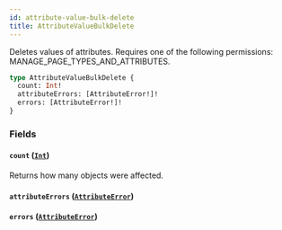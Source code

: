 ```yaml
---
id: attribute-value-bulk-delete
title: AttributeValueBulkDelete
---
```



Deletes values of attributes. Requires one of the following permissions: MANAGE_PAGE_TYPES_AND_ATTRIBUTES.

```graphql
type AttributeValueBulkDelete {
  count: Int!
  attributeErrors: [AttributeError!]!
  errors: [AttributeError!]!
}
```


### Fields

#### `count` ([`Int`](../../../developer/api-reference/scalars/int))

Returns how many objects were affected.


#### `attributeErrors` ([`AttributeError`](../../../developer/api-reference/objects/attribute-error))




#### `errors` ([`AttributeError`](../../../developer/api-reference/objects/attribute-error))






